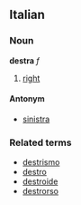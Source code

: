 ==Italian==
===Noun===
'''destra''' ''f''

# [[right]]

====Antonym====
*[[sinistra]]

===Related terms===
*[[destrismo]]
*[[destro]]
*[[destroide]]
*[[destrorso]]